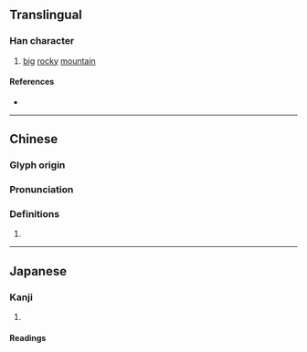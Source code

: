 {{character info/new}}
==Translingual==

===Han character===
{{Han char|rn=46|rad=山|as=13|sn=16|four=77772|canj=HBU,XHBU|ids=⿱𦥯山}}

# [[big]] [[rocky]] [[mountain]]

====References====
* {{Han ref|kx=0320.160|dkj=08503|dj=0620.210|hdz=10800.230|uh=5DA8|ud=23976|bh=E966|bd=59750}}

----

==Chinese==
{{zh-forms|s=峃}}

===Glyph origin===
{{Han etym}}

===Pronunciation===
{{zh-pron
|m=xué
|c=hok6
|mc=y
|oc=y
|cat=
}}

===Definitions===
{{zh-hanzi}}

# {{rfdef|zh}}

----

==Japanese==

===Kanji===
{{ja-kanji|grade=|rs=山13}}

# {{rfdef|ja|sort=山13}}

====Readings====
{{ja-readings
|goon=がく
|kanon=かく
|kun=}}